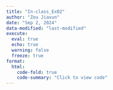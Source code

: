 ```yaml
---
title: "In-class_Ex02"
author: "Zou Jiaxun"
date: "Sep 2, 2024"
data-modified: "last-modified"
execute: 
  eval: true
  echo: true
  warning: false
  freeze: true
format:
  html:
    code-fold: true
    code-summary: "Click to view code"
---
```

